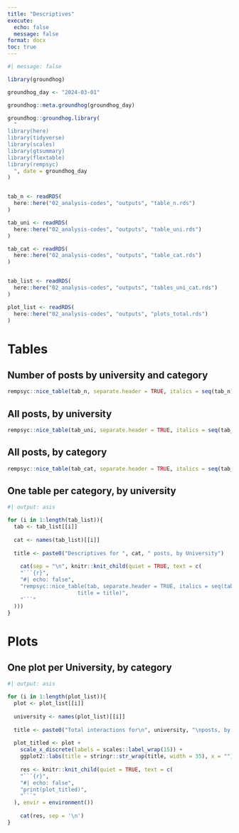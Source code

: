 ```yaml
---
title: "Descriptives"
execute:
  echo: false
  message: false
format: docx
toc: true
---
```


```r
#| message: false

library(groundhog)

groundhog_day <- "2024-03-01"

groundhog::meta.groundhog(groundhog_day)

groundhog::groundhog.library(
  "
library(here)
library(tidyverse)
library(scales)
library(gtsummary)
library(flextable)
library(rempsyc)
  ", date = groundhog_day
)


tab_n <- readRDS(
  here::here("02_analysis-codes", "outputs", "table_n.rds")
)

tab_uni <- readRDS(
  here::here("02_analysis-codes", "outputs", "table_uni.rds")
)

tab_cat <- readRDS(
  here::here("02_analysis-codes", "outputs", "table_cat.rds")
)


tab_list <- readRDS(
  here::here("02_analysis-codes", "outputs", "tables_uni_cat.rds")
)

plot_list <- readRDS(
  here::here("02_analysis-codes", "outputs", "plots_total.rds")
)
```

# Tables
## Number of posts by university and category
```r
rempsyc::nice_table(tab_n, separate.header = TRUE, italics = seq(tab_n))
```


## All posts, by university
```r
rempsyc::nice_table(tab_uni, separate.header = TRUE, italics = seq(tab_uni))
```

## All posts, by category
```r
rempsyc::nice_table(tab_cat, separate.header = TRUE, italics = seq(tab_cat))
```

## One table per category, by university

```r
#| output: asis

for (i in 1:length(tab_list)){
  tab <- tab_list[[i]]
  
  cat <- names(tab_list)[[i]]
  
  title <- paste0("Descriptives for ", cat, " posts, by University")
  
    cat(sep = "\n", knitr::knit_child(quiet = TRUE, text = c(
    "```{r}",
    "#| echo: false",
    "rempsyc::nice_table(tab, separate.header = TRUE, italics = seq(tab), 
                      title = title)",
    "```"
  )))
}
```

# Plots

## One plot per University, by category

```r
#| output: asis

for (i in 1:length(plot_list)){
  plot <- plot_list[[i]]
  
  university <- names(plot_list)[[i]]
  
  title <- paste0("Total interactions for\n", university, "\nposts, by category")
  
  plot_titled <- plot + 
    scale_x_discrete(labels = scales::label_wrap(15)) +
    ggplot2::labs(title = stringr::str_wrap(title, width = 35), x = "")
  
    res <- knitr::knit_child(quiet = TRUE, text = c(
    "```{r}",
    "#| echo: false",
    "print(plot_titled)",
    "```"
  ), envir = environment())
    
    cat(res, sep = '\n')
}
```
